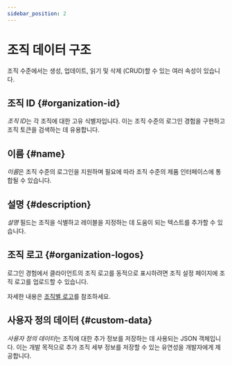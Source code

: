 ```yaml
---
sidebar_position: 2
---
```


# 조직 데이터 구조

조직 수준에서는 생성, 업데이트, 읽기 및 삭제 (CRUD)할 수 있는 여러 속성이 있습니다.

## 조직 ID \{#organization-id}

*조직 ID*는 각 조직에 대한 고유 식별자입니다. 이는 조직 수준의 로그인 경험을 구현하고 조직 토큰을 검색하는 데 유용합니다.

## 이름 \{#name}

*이름*은 조직 수준의 로그인을 지원하며 필요에 따라 조직 수준의 제품 인터페이스에 통합될 수 있습니다.

## 설명 \{#description}

_설명_ 필드는 조직을 식별하고 레이블을 지정하는 데 도움이 되는 텍스트를 추가할 수 있습니다.

## 조직 로고 \{#organization-logos}

로그인 경험에서 클라이언트의 조직 로고를 동적으로 표시하려면 조직 설정 페이지에 조직 로고를 업로드할 수 있습니다.

자세한 내용은 [조직별 로고](/customization/match-your-brand/#organization-specific-branding)를 참조하세요.

## 사용자 정의 데이터 \{#custom-data}

*사용자 정의 데이터*는 조직에 대한 추가 정보를 저장하는 데 사용되는 JSON 객체입니다. 이는 개발 목적으로 추가 조직 세부 정보를 저장할 수 있는 유연성을 개발자에게 제공합니다.
